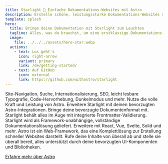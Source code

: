 ```yaml
---
title: Starlight 🌟 Einfache Dokumentations-Websites mit Astro
description: Erstelle schöne, leistungsstarke Dokumentations-Websites mit Starlight und Astro.
template: splash
hero:
  title: Bringe deine Dokumentation mit Starlight zum Leuchten
  tagline: Alles, was du brauchst, um eine erstklassige Dokumentations-Website zu erstellen. Schnell, barrierefrei und einfach zu bedienen.
  image:
    file: ../../../assets/hero-star.webp
  actions:
    - text: Los geht's
      icon: right-arrow
      variant: primary
      link: /de/getting-started/
    - text: Auf GitHub
      icon: external
      link: https://github.com/withastro/starlight
---
```



<CardGrid stagger>
  <Card title="Dokumentation, die begeistert" icon="open-book">
    Site-Navigation, Suche, Internationalisierung, SEO, leicht lesbare
    Typografie, Code-Hervorhebung, Dunkelmodus und mehr.
  </Card>
  <Card title="Angetrieben durch Astro" icon="rocket">
    Nutze die volle Kraft und Leistung von Astro. Erweitere Starlight mit deinen
    bevorzugten Astro-Integrationen.
  </Card>
  <Card title="Markdown, Markdoc und MDX" icon="document">
    Bringe deine bevorzugte Dokumentenformat mit. Starlight behält alles im Auge
    mit integrierte Frontmatter-Validierung.
  </Card>
  <Card title="Bringe deine eigenen Komponenten mit" icon="puzzle">
    Starlight wird als Framework-unabhängige, vollständige Dokumentationslösung
    geliefert. Erweitere mit React, Vue, Svelte, Solid und mehr.
  </Card>
</CardGrid>

<AboutAstro title="Präsentiert von">
Astro ist ein Web-Framework, das eine Komplettlösung zur Erstellung schneller Websites darstellt. Rufe deine Inhalte von überall ab und stelle sie überall bereit, alles unterstützt durch deine bevorzugten UI-Komponenten und Bibliotheken.

[Erfahre mehr über Astro](https://astro.build/)

</AboutAstro>
